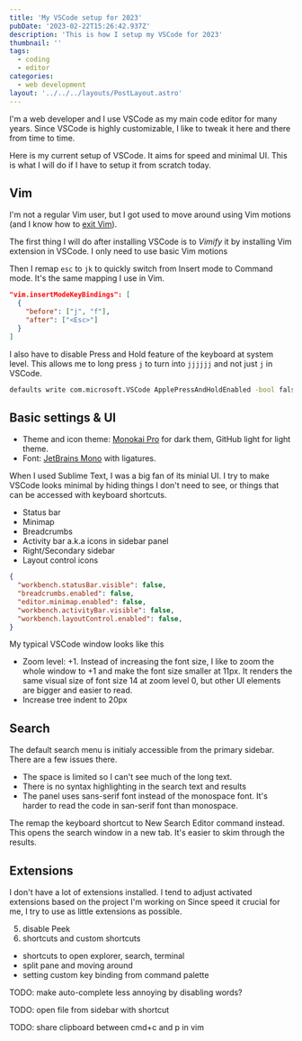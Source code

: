 ```yaml
---
title: 'My VSCode setup for 2023'
pubDate: '2023-02-22T15:26:42.937Z'
description: 'This is how I setup my VSCode for 2023'
thumbnail: ''
tags:
  - coding
  - editor
categories:
  - web development
layout: '../../../layouts/PostLayout.astro'
---
```


I'm a web developer and I use VSCode as my main code editor for many years.
Since VSCode is highly customizable,
I like to tweak it here and there from time to time.

Here is my current setup of VSCode. It aims for speed and minimal UI.
This is what I will do if I have to setup it from scratch today.

## Vim

I'm not a regular Vim user, but I got used to move around using Vim motions
(and I know how to [exit Vim](https://stackoverflow.com/questions/11828270/how-do-i-exit-vim)).

The first thing I will do after installing VSCode is to _Vimify_ it by installing Vim extension in VSCode.
I only need to use basic Vim motions

<Picture src="/images/vscode-setup-2023/vscodevim.png"
  alt="Vim extension for VSCode Github page"
  width="894" height="418"/>

Then I remap `esc` to `jk` to quickly switch from Insert mode to Command mode.
It's the same mapping I use in Vim.

```json
"vim.insertModeKeyBindings": [
  {
    "before": ["j", "f"],
    "after": ["<Esc>"]
  }
]
```

I also have to disable Press and Hold feature of the keyboard at system level.
This allows me to long press `j` to turn into `jjjjjj` and not just `j` in VSCode.

```bash
defaults write com.microsoft.VSCode ApplePressAndHoldEnabled -bool false
```

## Basic settings & UI

- Theme and icon theme: [Monokai Pro](https://monokai.pro/vscode) for dark them, GitHub light for light theme.
- Font: [JetBrains Mono](https://www.jetbrains.com/lp/mono/) with ligatures.

When I used Sublime Text, I was a big fan of its minial UI.
I try to make VSCode looks minimal by hiding things I don't need to see,
or things that can be accessed with keyboard shortcuts.

- Status bar
- Minimap
- Breadcrumbs
- Activity bar a.k.a icons in sidebar panel
- Right/Secondary sidebar
- Layout control icons

```json
{
  "workbench.statusBar.visible": false,
  "breadcrumbs.enabled": false,
  "editor.minimap.enabled": false,
  "workbench.activityBar.visible": false,
  "workbench.layoutControl.enabled": false,
}
```
My typical VSCode window looks like this

<Picture src="/images/vscode-setup-2023/vscode-window.png"
  alt="my VSCode window"
  width="1928" height="1518"/>


- Zoom level: +1. Instead of increasing the font size, I like to zoom the whole window to +1 and make the font size smaller at 11px. It renders the same visual size of font size 14 at zoom level 0, but other UI elements are bigger and easier to read.
- Increase tree indent to 20px



## Search

The default search menu is initialy accessible from the primary sidebar.
There are a few issues there.

- The space is limited so I can't see much of the long text.
- There is no syntax highlighting in the search text and results
- The panel uses sans-serif font instead of the monospace font. It's harder to read the code in san-serif font than monospace.

<Picture src="/images/vscode-setup-2023/built-in-search.png"
  alt="VSCode's default search" caption="VSCode's default global search"
  width="404" height="327"/>

The remap the keyboard shortcut to New Search Editor command instead. This opens the search window in a new tab.
It's easier to skim through the results.

## Extensions

I don't have a lot of extensions installed. I tend to adjust activated extensions based on the project I'm working on
Since speed it crucial for me, I try to use as little extensions as possible.

5. disable Peek
6. shortcuts and custom shortcuts
  - shortcuts to open explorer, search, terminal
  - split pane and moving around
  - setting custom key binding from command palette

TODO: make auto-complete less annoying by disabling words?

TODO: open file from sidebar with shortcut

TODO: share clipboard between cmd+c and p in vim
